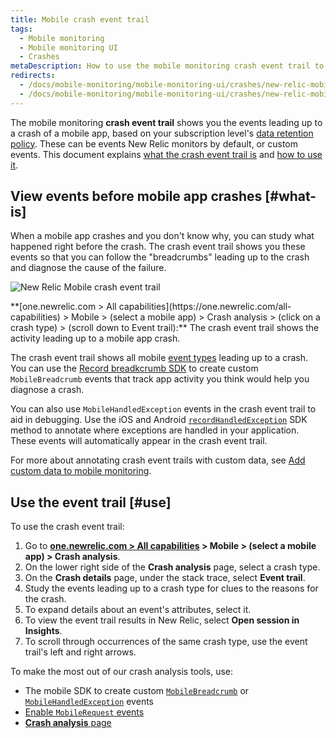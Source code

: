```yaml
---
title: Mobile crash event trail
tags:
  - Mobile monitoring
  - Mobile monitoring UI
  - Crashes
metaDescription: How to use the mobile monitoring crash event trail to find the reasons for a mobile app crash.
redirects:
  - /docs/mobile-monitoring/mobile-monitoring-ui/crashes/new-relic-mobile-event-trail
  - /docs/mobile-monitoring/mobile-monitoring-ui/crashes/new-relic-mobile-crash-event-trail
---
```



The mobile monitoring **crash event trail** shows you the events leading up to a crash of a mobile app, based on your subscription level's [data retention policy](/docs/accounts-partnerships/accounts/account-billing-usage/data-retention). These can be events New Relic monitors by default, or custom events. This document explains [what the crash event trail is](#what-is) and [how to use it](#use).

## View events before mobile app crashes [#what-is]

When a mobile app crashes and you don't know why, you can study what happened right before the crash. The crash event trail shows you these events so that you can follow the "breadcrumbs" leading up to the crash and diagnose the cause of the failure.

<img
  title="Android-Insights-event-trail.jpg"
  alt="New Relic Mobile crash event trail "
  src={mobileCrashEventTrail}
/>

<figcaption>
  **[one.newrelic.com > All capabilities](https://one.newrelic.com/all-capabilities) > Mobile > (select a mobile app) > Crash analysis > (click on a crash type) > (scroll down to Event trail):** The crash event trail shows the activity leading up to a mobile app crash.
</figcaption>

The crash event trail shows all mobile [event types](/docs/insights/explore-add-data/custom-events/insert-query-custom-mobile-app-events-attributes#event-definition) leading up to a crash. You can use the [Record breadkcrumb SDK](/docs/mobile-monitoring/new-relic-mobile/mobile-sdk/record-breadcrumb/) to create custom `MobileBreadcrumb` events that track app activity you think would help you diagnose a crash.

You can also use `MobileHandledException` events in the crash event trail to aid in debugging. Use the iOS and Android [`recordHandledException`](/docs/mobile-monitoring/new-relic-mobile/mobile-sdk/record-handled-exceptions/) SDK method to annotate where exceptions are handled in your application. These events will automatically appear in the crash event trail.

For more about annotating crash event trails with custom data, see [Add custom data to mobile monitoring](/docs/mobile-monitoring/new-relic-mobile/maintenance/add-custom-data-new-relic-mobile).

## Use the event trail [#use]

To use the crash event trail:

1. Go to **[one.newrelic.com > All capabilities](https://one.newrelic.com/all-capabilities) > Mobile > (select a mobile app) > Crash analysis**.
2. On the lower right side of the **Crash analysis** page, select a crash type.
3. On the **Crash details** page, under the stack trace, select **Event trail**.
4. Study the events leading up to a crash type for clues to the reasons for the crash.
5. To expand details about an event's attributes, select it.
6. To view the event trail results in New Relic, select **Open session in Insights**.
7. To scroll through occurrences of the same crash type, use the event trail's left and right arrows.

To make the most out of our crash analysis tools, use:

* The mobile SDK to create custom [`MobileBreadcrumb`](/docs/mobile-monitoring/new-relic-mobile/mobile-sdk/record-breadcrumb/) or [`MobileHandledException`](/docs/mobile-monitoring/new-relic-mobile/mobile-sdk/record-handled-exceptions/) events
* [Enable `MobileRequest` events](/docs/mobile-monitoring/mobile-monitoring-ui/network-pages/analyze-network-requests-using-mobilerequest-event-data)
* [**Crash analysis** page](/docs/mobile-monitoring/mobile-monitoring-ui/crashes/crash-analysis-group-filter-your-crashes)
